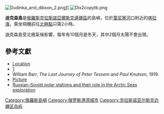 [[Image:Dudinka_and_dikson_2.png|thumb]]]]
[[Image:Dix2copytb.png|thumb]]

'''迪克森島'''是[[俄羅斯|俄羅斯]][[克拉斯諾亞爾斯克邊疆區|克拉斯諾亞爾斯克邊疆區]]的島嶼，位於[[葉尼塞河|葉尼塞河]]口附近的[[喀拉海|喀拉海]]，乘坐飛機前往[[北極點|北極點]]只需2小時。

迪克森島受北極氣候影響，每年有10個月是冬天，其中2個月太陽不會出現。


==參考文獻==
*[http://worldmaps.web.infoseek.co.jp/russia_guide.htm Location] {{Wayback|url=http://worldmaps.web.infoseek.co.jp/russia_guide.htm |date=20080109202105 }}
*[http://environment.newscientist.com/article/mg14719944.000-northern-exposure.html]
*William Barr, ''The Last Journey of Peter Tessem and Paul Knutsen'', 1919.
*[https://web.archive.org/web/20081006024414/http://www.russia.com/islands/dikson-island/ Picture]
*[https://web.archive.org/web/20040703235935/http://vitiaz.ru/congress/en/thesis/98.html Russian-Soviet polar stations and their role in the Arctic Seas exploration]

{{coord|73|30|N|80|32|E|display=title}}

[[Category:俄羅斯島嶼|Category:俄羅斯島嶼]]
[[Category:俄罗斯港湾城市|Category:俄罗斯港湾城市]]
[[Category:克拉斯诺亚尔斯克边疆区岛屿|Category:克拉斯诺亚尔斯克边疆区岛屿]]

{{Russia-geo-stub}}